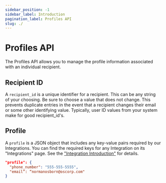 ```yaml
---
sidebar_position: -1
sidebar_label: Introduction
pagination_label: Profiles API
slug: ./
---
```


# Profiles API

The Profiles API allows you to manage the profile information associated with an individual recipient.

## Recipient ID

A `recipient_id` is a unique identifier for a recipient. This can be any string of your choosing. Be sure to choose a value that does not change. This prevents duplicate entries in the event that a recipient changes their email or some other identifying value. Typically, user ID values from your system make for good recipient_id's.

## Profile

A `profile` is a JSON object that includes any key-value pairs required by our Integrations. You can find the required keys for any Integration on its "Integrations" page. See the ["Integration Introduction"](../../guides/providers) for details.

```json
"profile": {
  "phone_number": "555-555-5555",
  "email”: “normanosborn@oscorp.com"
}
```

